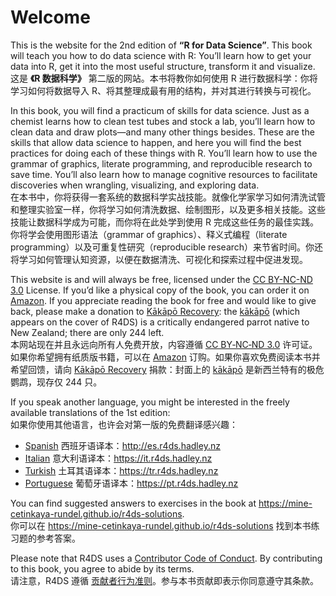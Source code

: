 # Welcome {.unnumbered}

This is the website for the 2nd edition of **"R for Data Science"**. This book will teach you how to do data science with R: You'll learn how to get your data into R, get it into the most useful structure, transform it and visualize.  
这是 **《R 数据科学》** 第二版的网站。本书将教你如何使用 R 进行数据科学：你将学习如何将数据导入 R、将其整理成最有用的结构，并对其进行转换与可视化。

In this book, you will find a practicum of skills for data science. Just as a chemist learns how to clean test tubes and stock a lab, you'll learn how to clean data and draw plots---and many other things besides. These are the skills that allow data science to happen, and here you will find the best practices for doing each of these things with R. You'll learn how to use the grammar of graphics, literate programming, and reproducible research to save time. You'll also learn how to manage cognitive resources to facilitate discoveries when wrangling, visualizing, and exploring data.  
在本书中，你将获得一套系统的数据科学实战技能。就像化学家学习如何清洗试管和整理实验室一样，你将学习如何清洗数据、绘制图形，以及更多相关技能。这些技能让数据科学成为可能，而你将在此处学到使用 R 完成这些任务的最佳实践。你将学会使用图形语法（grammar of graphics）、释义式编程（literate programming）以及可重复性研究（reproducible research）来节省时间。你还将学习如何管理认知资源，以便在数据清洗、可视化和探索过程中促进发现。

This website is and will always be free, licensed under the [CC BY-NC-ND 3.0](https://creativecommons.org/licenses/by-nc-nd/3.0/us/) License. If you'd like a physical copy of the book, you can order it on [Amazon](https://www.amazon.com/dp/1492097403?&tag=hadlwick-20). If you appreciate reading the book for free and would like to give back, please make a donation to [Kākāpō Recovery](https://www.doc.govt.nz/kakapo-donate): the [kākāpō](https://www.youtube.com/watch?v=9T1vfsHYiKY) (which appears on the cover of R4DS) is a critically endangered parrot native to New Zealand; there are only 244 left.  
本网站现在并且永远向所有人免费开放，内容遵循 [CC BY‑NC‑ND 3.0](https://creativecommons.org/licenses/by-nc-nd/3.0/us/) 许可证。如果你希望拥有纸质版书籍，可以在 [Amazon](https://www.amazon.com/dp/1492097403?&tag=hadlwick-20) 订购。如果你喜欢免费阅读本书并希望回馈，请向 [Kākāpō Recovery](https://www.doc.govt.nz/kakapo-donate) 捐款：封面上的 [kākāpō](https://www.youtube.com/watch?v=9T1vfsHYiKY) 是新西兰特有的极危鹦鹉，现存仅 244 只。

If you speak another language, you might be interested in the freely available translations of the 1st edition:  
如果你使用其他语言，也许会对第一版的免费翻译感兴趣：

* [Spanish](http://es.r4ds.hadley.nz)
  西班牙语译本：[http://es.r4ds.hadley.nz](http://es.r4ds.hadley.nz)
* [Italian](https://it.r4ds.hadley.nz)
  意大利语译本：[https://it.r4ds.hadley.nz](https://it.r4ds.hadley.nz)
* [Turkish](https://tr.r4ds.hadley.nz)
  土耳其语译本：[https://tr.r4ds.hadley.nz](https://tr.r4ds.hadley.nz)
* [Portuguese](https://pt.r4ds.hadley.nz)
  葡萄牙语译本：[https://pt.r4ds.hadley.nz](https://pt.r4ds.hadley.nz)

You can find suggested answers to exercises in the book at [https://mine-cetinkaya-rundel.github.io/r4ds-solutions](https://mine-cetinkaya-rundel.github.io/r4ds-solutions).  
你可以在 [https://mine-cetinkaya-rundel.github.io/r4ds-solutions](https://mine-cetinkaya-rundel.github.io/r4ds-solutions) 找到本书练习题的参考答案。

Please note that R4DS uses a [Contributor Code of Conduct](https://contributor-covenant.org/version/2/0/CODE_OF_CONDUCT.html). By contributing to this book, you agree to abide by its terms.  
请注意，R4DS 遵循 [贡献者行为准则](https://contributor-covenant.org/version/2/0/CODE_OF_CONDUCT.html)。参与本书贡献即表示你同意遵守其条款。
